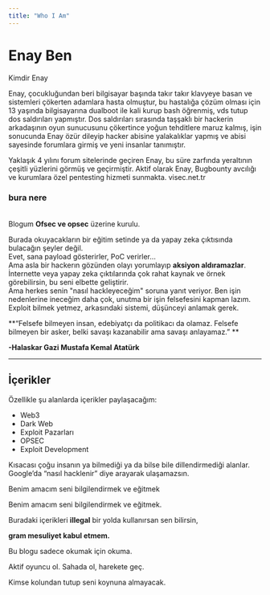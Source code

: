 ```yaml
---
title: "Who I Am"
---
```


# Enay Ben

<Frame>
  Kimdir Enay
</Frame>

Enay, çocukluğundan beri bilgisayar başında takır takır klavyeye basan ve sistemleri çökerten adamlara hasta olmuştur, bu hastalığa çözüm olması için 13 yaşında bilgisayarına dualboot ile kali kurup bash öğrenmiş, vds tutup dos saldırıları yapmıştır. Dos saldırıları sırasında taşşaklı bir hackerin arkadaşının oyun sunucusunu çökertince yoğun tehditlere maruz kalmış, işin sonucunda Enay özür dileyip hacker abisine yalakalıklar yapmış ve abisi sayesinde forumlara girmiş ve yeni insanlar tanımıştır.

Yaklaşık 4 yılını forum sitelerinde geçiren Enay, bu süre zarfında yeraltının çeşitli yüzlerini görmüş ve geçirmiştir. Aktif olarak Enay, Bugbounty avcılığı ve kurumlara özel pentesting hizmeti sunmakta. visec.net.tr

### bura nere

\
Blogum **Ofsec ve opsec** üzerine kurulu.

Burada okuyacakların bir eğitim setinde ya da yapay zeka çıktısında bulacağın şeyler değil.\
Evet, sana payload gösterirler, PoC verirler…\
Ama asla bir hackerın gözünden olayı yorumlayıp **aksiyon aldıramazlar**.\
İnternette veya yapay zeka çıktılarında çok rahat kaynak ve örnek görebilirsin, bu seni elbette geliştirir.\
Ama herkes senin "nasıl hackleyeceğim" soruna yanıt veriyor. Ben işin nedenlerine ineceğim daha çok, unutma bir işin felsefesini kapman lazım. Exploit bilmek yetmez, arkasındaki sistemi, düşünceyi anlamak gerek.

**“Felsefe bilmeyen insan, edebiyatçı da politikacı da olamaz. Felsefe bilmeyen bir asker, belki savaşı kazanabilir ama savaşı anlayamaz.” **

 **-Halaskar Gazi Mustafa Kemal Atatürk**

---

## İçerikler

Özellikle şu alanlarda içerikler paylaşacağım:

- Web3
- Dark Web
- Exploit Pazarları
- OPSEC
- Exploit Development

Kısacası çoğu insanın ya bilmediği ya da bilse bile dillendirmediği alanlar.\
Google’da “nasıl hacklenir” diye arayarak ulaşamazsın.

Benim amacım seni bilgilendirmek ve eğitmek

<Danger>
  Benim amacım seni bilgilendirmek ve eğitmek.

  Buradaki içerikleri **illegal** bir yolda kullanırsan sen bilirsin,

  **gram mesuliyet kabul etmem.**
</Danger>

<Danger>
  Bu blogu sadece okumak için okuma.

  Aktif oyuncu ol. Sahada ol, harekete geç.

  Kimse kolundan tutup seni koynuna almayacak.
</Danger>